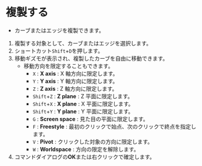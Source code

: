
# 複製する

- カーブまたはエッジを複製できます。

<KinouGaiyou shortcut="`Shift`+`D`" command="Duplicate" button="コマンドバー左" />

1. 複製する対象として、カーブまたはエッジを選択します。
2. ショートカット`Shift`+`D`を押します。
3. 移動ギズモが表示され、複製したカーブを自由に移動できます。
   - 移動方向を限定することもできます。
     - `X` : **X axis** : X 軸方向に限定します。
     - `Y` : **Y axis** : Y 軸方向に限定します。
     - `Z` : **Z axis** : Z 軸方向に限定します。
     - `Shift`+`Z` : **Z plane** : Z 平面に限定します。
     - `Shift`+`X` : **X plane** : X 平面に限定します。
     - `Shift`+`Y` : **Y plane** : Y 平面に限定します。
     - `G` : **Screen space** : 見た目の平面に限定します。
     - `F` : **Freestyle** : 最初のクリックで始点、次のクリックで終点を指定します。
     - `V` : **Pivot** : クリックした対象の方向に限定します。
     - `W` : **Worldspace** : 方向の限定を解除します。
4. コマンドダイアログの**OK**または右クリックで確定します。
